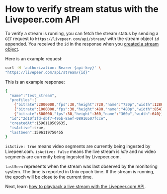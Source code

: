 
<DocsLayout title="How to verify stream status - Livepeer.com" description="How to verify stream status with the Livepeer.com API">

# How to verify stream status with the Livepeer.com API

To verify a stream is running, you can fetch the stream status by sending a
`GET` request to `https://livepeer.com/api/stream/` with the stream object `id`
appended. You received the `id` in the response when you
[created a stream object](/docs/guides/api/create-a-stream).

Here is an example request:

```bash
curl -H 'authorization: Bearer {api-key}' \
"https://livepeer.com/api/stream/{id}"
```

This is an example response:

```bash
{
  "name":"test_stream",
  "profiles":[
    {"bitrate":2000000,"fps":30,"height":720,"name":"720p","width":1280},
    {"bitrate":1000000,"fps":30,"height":480,"name":"480p","width":854},
    {"bitrate":500000,"fps":30,"height":360,"name":"360p","width":640}],
  "id":"2d10f1fd-dbf7-495b-8aef-08916507fcce",
  "createdAt":1596118509635,
  "isActive":true,
  "lastSeen":1596119750455
}
```

`isActive: true` means video segments are currently being ingested by Livepeer.com. `isActive: false` means the live stream is *idle* and no video segments are currently being ingested by Livepeer.com. 

`lastSeen` represents when the stream was last observed by the monitoring
system. The time is reported in Unix epoch time. If the stream is running, the
epoch will be close to the current time.

Next, learn
[how to playback a live stream with the Livepeer.com API](/docs/guides/api/playback-a-live-stream).

</DocsLayout>
